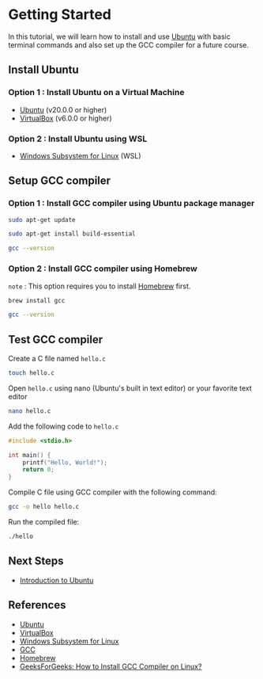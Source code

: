 # Getting Started

In this tutorial, we will learn how to install and use [Ubuntu](https://ubuntu.com/) with basic terminal commands and also set up the GCC compiler for a future course.

## Install Ubuntu

### Option 1 : Install Ubuntu on a Virtual Machine

- [Ubuntu](https://ubuntu.com/download/desktop) (v20.0.0 or higher)
- [VirtualBox](https://www.virtualbox.org/wiki/Downloads) (v6.0.0 or higher)

### Option 2 : Install Ubuntu using WSL

- [Windows Subsystem for Linux](https://docs.microsoft.com/en-us/windows/wsl/install-win10) (WSL)

## Setup GCC compiler

### Option 1 : Install GCC compiler using Ubuntu package manager

```bash copy
sudo apt-get update
```

```bash copy
sudo apt-get install build-essential
```

```bash copy
gcc --version
```

### Option 2 : Install GCC compiler using Homebrew

`note` : This option requires you to install [Homebrew](https://brew.sh/) first.

```bash copy
brew install gcc
```

```bash copy
gcc --version
```

## Test GCC compiler

Create a C file named `hello.c`

```bash copy
touch hello.c
```

Open `hello.c` using nano (Ubuntu's built in text editor) or your favorite text editor

```bash copy
nano hello.c
```

Add the following code to `hello.c`

```c copy
#include <stdio.h>

int main() {
    printf("Hello, World!");
    return 0;
}
```

Compile C file using GCC compiler with the following command:

```bash copy
gcc -o hello hello.c
```

Run the compiled file:

```bash copy
./hello
```

## Next Steps

- [Introduction to Ubuntu]()

## References

- [Ubuntu](https://ubuntu.com/)
- [VirtualBox](https://www.virtualbox.org/)
- [Windows Subsystem for Linux](https://docs.microsoft.com/en-us/windows/wsl/install-win10)
- [GCC](https://gcc.gnu.org/)
- [Homebrew](https://brew.sh/)
- [GeeksForGeeks: How to Install GCC Compiler on Linux?](https://www.geeksforgeeks.org/how-to-install-gcc-compiler-on-linux/)
